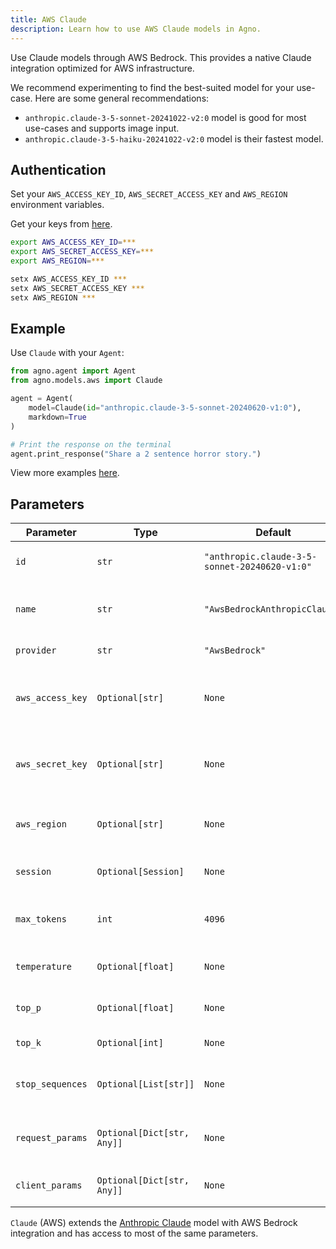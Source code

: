 ```yaml
---
title: AWS Claude
description: Learn how to use AWS Claude models in Agno.
---
```


Use Claude models through AWS Bedrock. This provides a native Claude integration optimized for AWS infrastructure.

We recommend experimenting to find the best-suited model for your use-case. Here are some general recommendations:

- `anthropic.claude-3-5-sonnet-20241022-v2:0` model is good for most use-cases and supports image input.
- `anthropic.claude-3-5-haiku-20241022-v2:0` model is their fastest model.

## Authentication

Set your `AWS_ACCESS_KEY_ID`, `AWS_SECRET_ACCESS_KEY` and `AWS_REGION` environment variables.

Get your keys from [here](https://us-east-1.console.aws.amazon.com/iam/home?region=us-east-1#/home).

<CodeGroup>

```bash Mac
export AWS_ACCESS_KEY_ID=***
export AWS_SECRET_ACCESS_KEY=***
export AWS_REGION=***
```

```bash Windows
setx AWS_ACCESS_KEY_ID ***
setx AWS_SECRET_ACCESS_KEY ***
setx AWS_REGION ***
```

</CodeGroup>

## Example

Use `Claude` with your `Agent`:

<CodeGroup>

```python agent.py
from agno.agent import Agent
from agno.models.aws import Claude

agent = Agent(
    model=Claude(id="anthropic.claude-3-5-sonnet-20240620-v1:0"),
    markdown=True
)

# Print the response on the terminal
agent.print_response("Share a 2 sentence horror story.")
```

</CodeGroup>

<Note> View more examples [here](/examples/models/aws/claude/basic). </Note>

## Parameters

| Parameter                | Type                       | Default                                      | Description                                                                                               |
| ------------------------ | -------------------------- | -------------------------------------------- | --------------------------------------------------------------------------------------------------------- |
| `id`                     | `str`                      | `"anthropic.claude-3-5-sonnet-20240620-v1:0"` | The specific AWS Bedrock Claude model ID to use                                                        |
| `name`                   | `str`                      | `"AwsBedrockAnthropicClaude"`                | The name identifier for the AWS Bedrock Claude model                                                    |
| `provider`               | `str`                      | `"AwsBedrock"`                               | The provider of the model                                                                                |
| `aws_access_key`         | `Optional[str]`            | `None`                                       | The AWS access key to use (defaults to AWS_ACCESS_KEY env var)                                          |
| `aws_secret_key`         | `Optional[str]`            | `None`                                       | The AWS secret key to use (defaults to AWS_SECRET_KEY env var)                                          |
| `aws_region`             | `Optional[str]`            | `None`                                       | The AWS region to use (defaults to AWS_REGION env var)                                                  |
| `session`                | `Optional[Session]`        | `None`                                       | A boto3 Session object to use for authentication                                                        |
| `max_tokens`             | `int`                      | `4096`                                       | Maximum number of tokens to generate in the chat completion                                             |
| `temperature`            | `Optional[float]`          | `None`                                       | Controls randomness in the model's output                                                               |
| `top_p`                  | `Optional[float]`          | `None`                                       | Controls diversity via nucleus sampling                                                                 |
| `top_k`                  | `Optional[int]`            | `None`                                       | Controls diversity via top-k sampling                                                                   |
| `stop_sequences`         | `Optional[List[str]]`      | `None`                                       | A list of strings that the model should stop generating text at                                        |
| `request_params`         | `Optional[Dict[str, Any]]` | `None`                                       | Additional parameters to include in the request                                                         |
| `client_params`          | `Optional[Dict[str, Any]]` | `None`                                       | Additional parameters for client configuration                                                          |

`Claude` (AWS) extends the [Anthropic Claude](/concepts/models/anthropic) model with AWS Bedrock integration and has access to most of the same parameters.
